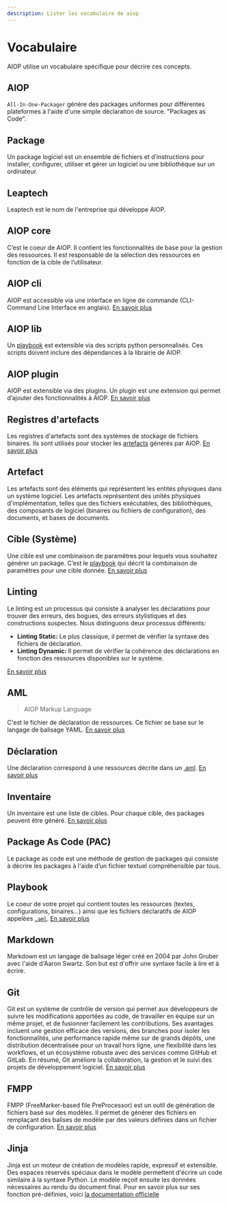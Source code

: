 ```yaml
---
description: Lister les vocabulaire de aiop
---
```


# Vocabulaire

AIOP utilise un vocabulaire spécifique pour décrire ces concepts.

## AIOP

`All-In-One-Packager` génère des packages uniformes pour différentes plateformes à l'aide d'une simple déclaration de source. "Packages as Code".

## Package

Un package logiciel est un ensemble de fichiers et d’instructions pour installer, configurer, utiliser et gérer un logiciel ou une bibliothèque sur un ordinateur.

## Leaptech

Leaptech est le nom de l'entreprise qui développe AIOP.

## AIOP core

C’est le coeur de AIOP. Il contient les fonctionnalités de base pour la gestion des ressources. Il est responsable de la sélection des ressources en fonction de la cible de l’utilisateur.

## AIOP cli

AIOP est accessible via une interface en ligne de commande (CLI-Command Line Interface en anglais). [En savoir plus](/docs/cli-index)

## AIOP lib

Un [playbook](#playbook) est extensible via des scripts python personnalisés. Ces scripts doivent inclure des dépendances à la librairie de AIOP.

## AIOP plugin

AIOP est extensible via des plugins. Un plugin est une extension qui permet d’ajouter des fonctionnalités à AIOP. [En savoir plus](/docs/aiop-lib/plugins)

## Registres d'artefacts

Les registres d'artefacts sont des systèmes de stockage de fichiers binaires. Ils sont utilisés pour stocker les [artefacts](#artefact) générés par AIOP. [En savoir plus](/docs/declarations/cookbook/remote)

## Artefact

Les artefacts sont des éléments qui représentent les entités physiques dans un système logiciel. Les artefacts représentent des unités physiques d'implémentation, telles que des fichiers exécutables, des bibliothèques, des composants de logiciel (binaires ou fichiers de configuration), des documents, et bases de documents.

## Cible (Système)

Une cible est une combinaison de paramètres pour lequels vous souhaitez générer un package. C’est le [playbook](#playbook) qui décrit la combinaison de paramètres pour une cible donnée. [En savoir plus](/docs/configurations/inventory)

## Linting

Le linting est un processus qui consiste à analyser les déclarations pour trouver des erreurs, des bogues, des erreurs stylistiques et des constructions suspectes. Nous distinguons deux processus différents:

- **Linting Static:** Le plus classique, il permet de vérifier la syntaxe des fichiers de déclaration.
- **Linting Dynamic:** Il permet de vérifier la cohérence des déclarations en fonction des ressources disponibles sur le système.

[En savoir plus](/docs/cli/lint)

## AML

> AIOP Markup Language

C'est le fichier de déclaration de ressources. Ce fichier se base sur le langage de balisage YAML. [En savoir plus](/docs/declarations/overview)

## Déclaration

Une déclaration correspond à une ressources décrite dans un [.aml](#aml). [En savoir plus](/docs/declarations/overview)

## Inventaire

Un inventaire est une liste de cibles. Pour chaque cible, des packages peuvent être généré. [En savoir plus](/docs/configurations/inventory)

## Package As Code (PAC)

Le package as code est une méthode de gestion de packages qui consiste à décrire les packages à l'aide d’un fichier textuel compréhensible par tous.

## Playbook

Le coeur de votre projet qui contient toutes les ressources (textes, configurations, binaires...) ainsi que les fichiers déclaratifs de AIOP appelées [`.aml`](#aml). [En savoir plus](/docs/configurations/playbook)

## Markdown

Markdown est un langage de balisage léger créé en 2004 par John Gruber avec l'aide d'Aaron Swartz. Son but est d'offrir une syntaxe facile à lire et à écrire.

## Git

Git est un système de contrôle de version qui permet aux développeurs de suivre les modifications apportées au code, de travailler en équipe sur un même projet, et de fusionner facilement les contributions. Ses avantages incluent une gestion efficace des versions, des branches pour isoler les fonctionnalités, une performance rapide même sur de grands dépôts, une distribution décentralisée pour un travail hors ligne, une flexibilité dans les workflows, et un écosystème robuste avec des services comme GitHub et GitLab. En résumé, Git améliore la collaboration, la gestion et le suivi des projets de développement logiciel. [En savoir plus](https://git-scm.com)

## FMPP

FMPP (FreeMarker-based file PreProcessor) est un outil de génération de fichiers basé sur des modèles. Il permet de générer des fichiers en remplaçant des balises de modèle par des valeurs définies dans un fichier de configuration. [En savoir plus](https://fmpp.sourceforge.net/license.html)

## Jinja

Jinja est un moteur de création de modèles rapide, expressif et extensible. Des espaces réservés spéciaux dans le modèle permettent d'écrire un code similaire à la syntaxe Python. Le modèle reçoit ensuite les données nécessaires au rendu du document final. Pour en savoir plus sur ses fonction pré-définies, voici [la documentation officielle](https://jinja.palletsprojects.com/en/3.1.x/templates/#filters)
